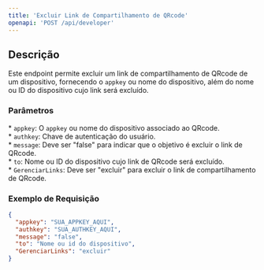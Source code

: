 ```yaml
---
title: 'Excluir Link de Compartilhamento de QRcode'
openapi: 'POST /api/developer'
---
```


## Descrição

Este endpoint permite excluir um link de compartilhamento de QRcode de um dispositivo, fornecendo o `appkey` ou nome do dispositivo, além do nome ou ID do dispositivo cujo link será excluído.

### Parâmetros

\* `appkey`: O `appkey` ou nome do dispositivo associado ao QRcode.  
\* `authkey`: Chave de autenticação do usuário.  
\* `message`: Deve ser "false" para indicar que o objetivo é excluir o link de QRcode.  
\* `to`: Nome ou ID do dispositivo cujo link de QRcode será excluído.  
\* `GerenciarLinks`: Deve ser "excluir" para excluir o link de compartilhamento de QRcode.

### Exemplo de Requisição

```json
{
  "appkey": "SUA_APPKEY_AQUI",
  "authkey": "SUA_AUTHKEY_AQUI",
  "message": "false",
  "to": "Nome ou id do dispositivo",
  "GerenciarLinks": "excluir"
}
